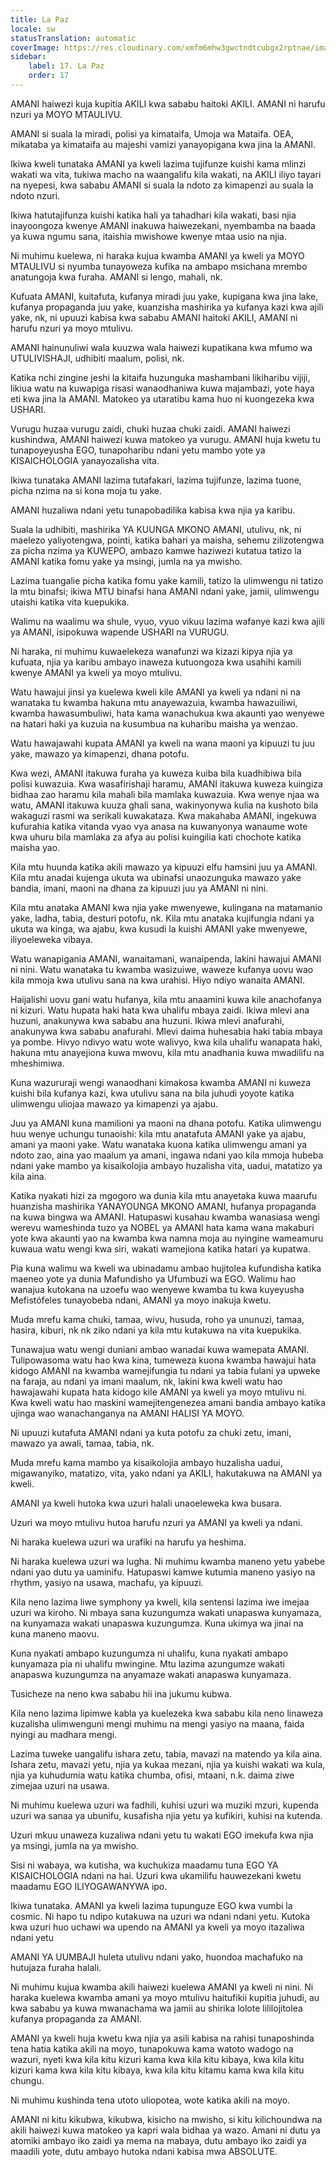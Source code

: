 ```yaml
---
title: La Paz
locale: sw
statusTranslation: automatic
coverImage: https://res.cloudinary.com/xmfm6mhw3gwctndtcubgx2rptnae/image/upload/v1740337243/small_cover_educacion_fundamental_a051170f1c.webp
sidebar:
    label: 17. La Paz
    order: 17
---
```

AMANI haiwezi kuja kupitia AKILI kwa sababu haitoki AKILI. AMANI ni harufu nzuri ya MOYO MTAULIVU.

AMANI si suala la miradi, polisi ya kimataifa, Umoja wa Mataifa. OEA, mikataba ya kimataifa au majeshi vamizi yanayopigana kwa jina la AMANI.

Ikiwa kweli tunataka AMANI ya kweli lazima tujifunze kuishi kama mlinzi wakati wa vita, tukiwa macho na waangalifu kila wakati, na AKILI iliyo tayari na nyepesi, kwa sababu AMANI si suala la ndoto za kimapenzi au suala la ndoto nzuri.

Ikiwa hatutajifunza kuishi katika hali ya tahadhari kila wakati, basi njia inayoongoza kwenye AMANI inakuwa haiwezekani, nyembamba na baada ya kuwa ngumu sana, itaishia mwishowe kwenye mtaa usio na njia.

Ni muhimu kuelewa, ni haraka kujua kwamba AMANI ya kweli ya MOYO MTAULIVU si nyumba tunayoweza kufika na ambapo msichana mrembo anatungoja kwa furaha. AMANI si lengo, mahali, nk.

Kufuata AMANI, kuitafuta, kufanya miradi juu yake, kupigana kwa jina lake, kufanya propaganda juu yake, kuanzisha mashirika ya kufanya kazi kwa ajili yake, nk, ni upuuzi kabisa kwa sababu AMANI haitoki AKILI, AMANI ni harufu nzuri ya moyo mtulivu.

AMANI hainunuliwi wala kuuzwa wala haiwezi kupatikana kwa mfumo wa UTULIVISHAJI, udhibiti maalum, polisi, nk.

Katika nchi zingine jeshi la kitaifa huzunguka mashambani likiharibu vijiji, likiua watu na kuwapiga risasi wanaodhaniwa kuwa majambazi, yote haya eti kwa jina la AMANI. Matokeo ya utaratibu kama huo ni kuongezeka kwa USHARI.

Vurugu huzaa vurugu zaidi, chuki huzaa chuki zaidi. AMANI haiwezi kushindwa, AMANI haiwezi kuwa matokeo ya vurugu. AMANI huja kwetu tu tunapoyeyusha EGO, tunapoharibu ndani yetu mambo yote ya KISAICHOLOGIA yanayozalisha vita.

Ikiwa tunataka AMANI lazima tutafakari, lazima tujifunze, lazima tuone, picha nzima na si kona moja tu yake.

AMANI huzaliwa ndani yetu tunapobadilika kabisa kwa njia ya karibu.

Suala la udhibiti, mashirika YA KUUNGA MKONO AMANI, utulivu, nk, ni maelezo yaliyotengwa, pointi, katika bahari ya maisha, sehemu zilizotengwa za picha nzima ya KUWEPO, ambazo kamwe haziwezi kutatua tatizo la AMANI katika fomu yake ya msingi, jumla na ya mwisho.

Lazima tuangalie picha katika fomu yake kamili, tatizo la ulimwengu ni tatizo la mtu binafsi; ikiwa MTU binafsi hana AMANI ndani yake, jamii, ulimwengu utaishi katika vita kuepukika.

Walimu na waalimu wa shule, vyuo, vyuo vikuu lazima wafanye kazi kwa ajili ya AMANI, isipokuwa wapende USHARI na VURUGU.

Ni haraka, ni muhimu kuwaelekeza wanafunzi wa kizazi kipya njia ya kufuata, njia ya karibu ambayo inaweza kutuongoza kwa usahihi kamili kwenye AMANI ya kweli ya moyo mtulivu.

Watu hawajui jinsi ya kuelewa kweli kile AMANI ya kweli ya ndani ni na wanataka tu kwamba hakuna mtu anayewazuia, kwamba hawazuiliwi, kwamba hawasumbuliwi, hata kama wanachukua kwa akaunti yao wenyewe na hatari haki ya kuzuia na kusumbua na kuharibu maisha ya wenzao.

Watu hawajawahi kupata AMANI ya kweli na wana maoni ya kipuuzi tu juu yake, mawazo ya kimapenzi, dhana potofu.

Kwa wezi, AMANI itakuwa furaha ya kuweza kuiba bila kuadhibiwa bila polisi kuwazuia. Kwa wasafirishaji haramu, AMANI itakuwa kuweza kuingiza bidhaa zao haramu kila mahali bila mamlaka kuwazuia. Kwa wenye njaa wa watu, AMANI itakuwa kuuza ghali sana, wakinyonywa kulia na kushoto bila wakaguzi rasmi wa serikali kuwakataza. Kwa makahaba AMANI, ingekuwa kufurahia katika vitanda vyao vya anasa na kuwanyonya wanaume wote kwa uhuru bila mamlaka za afya au polisi kuingilia kati chochote katika maisha yao.

Kila mtu huunda katika akili mawazo ya kipuuzi elfu hamsini juu ya AMANI. Kila mtu anadai kujenga ukuta wa ubinafsi unaozunguka mawazo yake bandia, imani, maoni na dhana za kipuuzi juu ya AMANI ni nini.

Kila mtu anataka AMANI kwa njia yake mwenyewe, kulingana na matamanio yake, ladha, tabia, desturi potofu, nk. Kila mtu anataka kujifungia ndani ya ukuta wa kinga, wa ajabu, kwa kusudi la kuishi AMANI yake mwenyewe, iliyoeleweka vibaya.

Watu wanapigania AMANI, wanaitamani, wanaipenda, lakini hawajui AMANI ni nini. Watu wanataka tu kwamba wasizuiwe, waweze kufanya uovu wao kila mmoja kwa utulivu sana na kwa urahisi. Hiyo ndiyo wanaita AMANI.

Haijalishi uovu gani watu hufanya, kila mtu anaamini kuwa kile anachofanya ni kizuri. Watu hupata haki hata kwa uhalifu mbaya zaidi. Ikiwa mlevi ana huzuni, anakunywa kwa sababu ana huzuni. Ikiwa mlevi anafurahi, anakunywa kwa sababu anafurahi. Mlevi daima huhesabia haki tabia mbaya ya pombe. Hivyo ndivyo watu wote walivyo, kwa kila uhalifu wanapata haki, hakuna mtu anayejiona kuwa mwovu, kila mtu anadhania kuwa mwadilifu na mheshimiwa.

Kuna wazururaji wengi wanaodhani kimakosa kwamba AMANI ni kuweza kuishi bila kufanya kazi, kwa utulivu sana na bila juhudi yoyote katika ulimwengu uliojaa mawazo ya kimapenzi ya ajabu.

Juu ya AMANI kuna mamilioni ya maoni na dhana potofu. Katika ulimwengu huu wenye uchungu tunaoishi: kila mtu anatafuta AMANI yake ya ajabu, amani ya maoni yake. Watu wanataka kuona katika ulimwengu amani ya ndoto zao, aina yao maalum ya amani, ingawa ndani yao kila mmoja hubeba ndani yake mambo ya kisaikolojia ambayo huzalisha vita, uadui, matatizo ya kila aina.

Katika nyakati hizi za mgogoro wa dunia kila mtu anayetaka kuwa maarufu huanzisha mashirika YANAYOUNGA MKONO AMANI, hufanya propaganda na kuwa bingwa wa AMANI. Hatupaswi kusahau kwamba wanasiasa wengi werevu wameshinda tuzo ya NOBEL ya AMANI hata kama wana makaburi yote kwa akaunti yao na kwamba kwa namna moja au nyingine wameamuru kuwaua watu wengi kwa siri, wakati wamejiona katika hatari ya kupatwa.

Pia kuna walimu wa kweli wa ubinadamu ambao hujitolea kufundisha katika maeneo yote ya dunia Mafundisho ya Ufumbuzi wa EGO. Walimu hao wanajua kutokana na uzoefu wao wenyewe kwamba tu kwa kuyeyusha Mefistófeles tunayobeba ndani, AMANI ya moyo inakuja kwetu.

Muda mrefu kama chuki, tamaa, wivu, husuda, roho ya ununuzi, tamaa, hasira, kiburi, nk nk ziko ndani ya kila mtu kutakuwa na vita kuepukika.

Tunawajua watu wengi duniani ambao wanadai kuwa wamepata AMANI. Tulipowasoma watu hao kwa kina, tumeweza kuona kwamba hawajui hata kidogo AMANI na kwamba wamejifungia tu ndani ya tabia fulani ya upweke na faraja, au ndani ya imani maalum, nk, lakini kwa kweli watu hao hawajawahi kupata hata kidogo kile AMANI ya kweli ya moyo mtulivu ni. Kwa kweli watu hao maskini wamejitengenezea amani bandia ambayo katika ujinga wao wanachanganya na AMANI HALISI YA MOYO.

Ni upuuzi kutafuta AMANI ndani ya kuta potofu za chuki zetu, imani, mawazo ya awali, tamaa, tabia, nk.

Muda mrefu kama mambo ya kisaikolojia ambayo huzalisha uadui, migawanyiko, matatizo, vita, yako ndani ya AKILI, hakutakuwa na AMANI ya kweli.

AMANI ya kweli hutoka kwa uzuri halali unaoeleweka kwa busara.

Uzuri wa moyo mtulivu hutoa harufu nzuri ya AMANI ya kweli ya ndani.

Ni haraka kuelewa uzuri wa urafiki na harufu ya heshima.

Ni haraka kuelewa uzuri wa lugha. Ni muhimu kwamba maneno yetu yabebe ndani yao dutu ya uaminifu. Hatupaswi kamwe kutumia maneno yasiyo na rhythm, yasiyo na usawa, machafu, ya kipuuzi.

Kila neno lazima liwe symphony ya kweli, kila sentensi lazima iwe imejaa uzuri wa kiroho. Ni mbaya sana kuzungumza wakati unapaswa kunyamaza, na kunyamaza wakati unapaswa kuzungumza. Kuna ukimya wa jinai na kuna maneno maovu.

Kuna nyakati ambapo kuzungumza ni uhalifu, kuna nyakati ambapo kunyamaza pia ni uhalifu mwingine. Mtu lazima azungumze wakati anapaswa kuzungumza na anyamaze wakati anapaswa kunyamaza.

Tusicheze na neno kwa sababu hii ina jukumu kubwa.

Kila neno lazima lipimwe kabla ya kuelezeka kwa sababu kila neno linaweza kuzalisha ulimwenguni mengi muhimu na mengi yasiyo na maana, faida nyingi au madhara mengi.

Lazima tuweke uangalifu ishara zetu, tabia, mavazi na matendo ya kila aina. Ishara zetu, mavazi yetu, njia ya kukaa mezani, njia ya kuishi wakati wa kula, njia ya kuhudumia watu katika chumba, ofisi, mtaani, n.k. daima ziwe zimejaa uzuri na usawa.

Ni muhimu kuelewa uzuri wa fadhili, kuhisi uzuri wa muziki mzuri, kupenda uzuri wa sanaa ya ubunifu, kusafisha njia yetu ya kufikiri, kuhisi na kutenda.

Uzuri mkuu unaweza kuzaliwa ndani yetu tu wakati EGO imekufa kwa njia ya msingi, jumla na ya mwisho.

Sisi ni wabaya, wa kutisha, wa kuchukiza maadamu tuna EGO YA KISAICHOLOGIA ndani na hai. Uzuri kwa ukamilifu hauwezekani kwetu maadamu EGO ILIYOGAWANYWA ipo.

Ikiwa tunataka. AMANI ya kweli lazima tupunguze EGO kwa vumbi la cosmic. Ni hapo tu ndipo kutakuwa na uzuri wa ndani ndani yetu. Kutoka kwa uzuri huo uchawi wa upendo na AMANI ya kweli ya moyo itazaliwa ndani yetu

AMANI YA UUMBAJI huleta utulivu ndani yako, huondoa machafuko na hutujaza furaha halali.

Ni muhimu kujua kwamba akili haiwezi kuelewa AMANI ya kweli ni nini. Ni haraka kuelewa kwamba amani ya moyo mtulivu haitufikii kupitia juhudi, au kwa sababu ya kuwa mwanachama wa jamii au shirika lolote lililojitolea kufanya propaganda za AMANI.

AMANI ya kweli huja kwetu kwa njia ya asili kabisa na rahisi tunaposhinda tena hatia katika akili na moyo, tunapokuwa kama watoto wadogo na wazuri, nyeti kwa kila kitu kizuri kama kwa kila kitu kibaya, kwa kila kitu kizuri kama kwa kila kitu kibaya, kwa kila kitu kitamu kama kwa kila kitu chungu.

Ni muhimu kushinda tena utoto uliopotea, wote katika akili na moyo.

AMANI ni kitu kikubwa, kikubwa, kisicho na mwisho, si kitu kilichoundwa na akili haiwezi kuwa matokeo ya kapri wala bidhaa ya wazo. Amani ni dutu ya atomiki ambayo iko zaidi ya mema na mabaya, dutu ambayo iko zaidi ya maadili yote, dutu ambayo hutoka ndani kabisa mwa ABSOLUTE.

